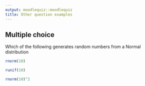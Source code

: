 ```yaml
---
output: moodlequiz::moodlequiz
title: Other question examples
---
```


## Multiple choice {type=multichoice shuffleanswers=1}

Which of the following generates random numbers from a Normal distribution

::: {.answer fraction="100"}
```r
rnorm(10)
```
:::

::: {.answer fraction="0"}
```r
runif(10)
```
:::

::: {.answer fraction="0"}
```r
rnorm(10)^2
```
:::
